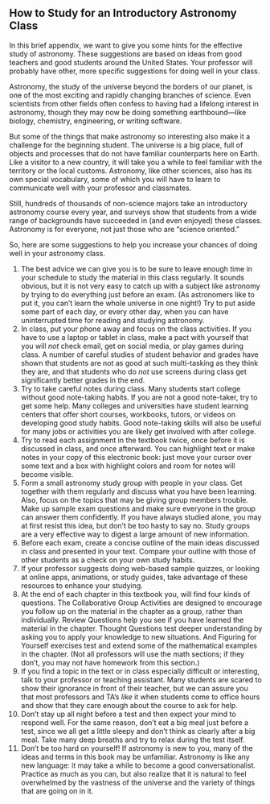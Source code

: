 ## How to Study for an Introductory Astronomy Class
In this brief appendix, we want to give you some hints for the effective study of astronomy. These suggestions are based on ideas from good teachers and good students around the United States. Your professor will probably have other, more specific suggestions for doing well in your class.

Astronomy, the study of the universe beyond the borders of our planet, is one of the most exciting and rapidly changing branches of science. Even scientists from other fields often confess to having had a lifelong interest in astronomy, though they may now be doing something earthbound—like biology, chemistry, engineering, or writing software.

But some of the things that make astronomy so interesting also make it a challenge for the beginning student. The universe is a big place, full of objects and processes that do not have familiar counterparts here on Earth. Like a visitor to a new country, it will take you a while to feel familiar with the territory or the local customs. Astronomy, like other sciences, also has its own special vocabulary, some of which you will have to learn to communicate well with your professor and classmates.

Still, hundreds of thousands of non-science majors take an introductory astronomy course every year, and surveys show that students from a wide range of backgrounds have succeeded in (and even enjoyed) these classes. Astronomy is for everyone, not just those who are “science oriented.”

So, here are some suggestions to help you increase your chances of doing well in your astronomy class.

1. The best advice we can give you is to be sure to leave enough time in your schedule to study the material in this class regularly. It sounds obvious, but it is not very easy to catch up with a subject like astronomy by trying to do everything just before an exam. (As astronomers like to put it, you can’t learn the whole universe in one night!) Try to put aside some part of each day, or every other day, when you can have uninterrupted time for reading and studying astronomy.
2. In class, put your phone away and focus on the class activities. If you have to use a laptop or tablet in class, make a pact with yourself that you will *not* check email, get on social media, or play games during class. A number of careful studies of student behavior and grades have shown that students are not as good at such multi-tasking as they think they are, and that students who do *not* use screens during class get significantly better grades in the end.
3. Try to take careful notes during class. Many students start college without good note-taking habits. If you are not a good note-taker, try to get some help. Many colleges and universities have student learning centers that offer short courses, workbooks, tutors, or videos on developing good study habits. Good note-taking skills will also be useful for many jobs or activities you are likely get involved with after college.
4. Try to read each assignment in the textbook twice, once before it is discussed in class, and once afterward. You can highlight text or make notes in your copy of this electronic book: just move your cursor over some text and a box with highlight colors and room for notes will become visible.
5. Form a small astronomy study group with people in your class. Get together with them regularly and discuss what you have been learning. Also, focus on the topics that may be giving group members trouble. Make up sample exam questions and make sure everyone in the group can answer them confidently. If you have always studied alone, you may at first resist this idea, but don’t be too hasty to say no. Study groups are a very effective way to digest a large amount of new information.
6. Before each exam, create a concise outline of the main ideas discussed in class and presented in your text. Compare your outline with those of other students as a check on your own study habits.
7. If your professor suggests doing web-based sample quizzes, or looking at online apps, animations, or study guides, take advantage of these resources to enhance your studying.
8. At the end of each chapter in this textbook you, will find four kinds of questions. The Collaborative Group Activities are designed to encourage you follow up on the material in the chapter as a group, rather than individually. Review Questions help you see if you have learned the material in the chapter. Thought Questions test deeper understanding by asking you to apply your knowledge to new situations. And Figuring for Yourself exercises test and extend some of the mathematical examples in the chapter. (Not all professors will use the math sections; if they don’t, you may not have homework from this section.)
9. If you find a topic in the text or in class especially difficult or interesting, talk to your professor or teaching assistant. Many students are scared to show their ignorance in front of their teacher, but we can assure you that most professors and TA’s *like* it when students come to office hours and show that they care enough about the course to ask for help.
10. Don’t stay up all night before a test and then expect your mind to respond well. For the same reason, don’t eat a big meal just before a test, since we all get a little sleepy and don’t think as clearly after a big meal. Take many deep breaths and try to relax during the test itself.
11. Don’t be too hard on yourself! If astronomy is new to you, many of the ideas and terms in this book may be unfamiliar. Astronomy is like any new language: it may take a while to become a good conversationalist. Practice as much as you can, but also realize that it is natural to feel overwhelmed by the vastness of the universe and the variety of things that are going on in it.

